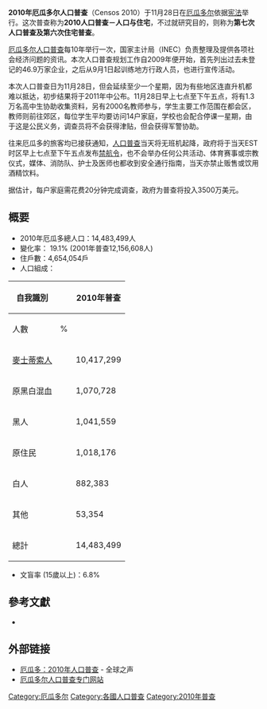 {{Infobox Census
| name = 2010年厄瓜多尔人口普查
| logo = 
| logo_size = 
| logo_caption = 
| image = 
| image_size = 
| image_caption = 
| country = {{ECU}}
| date = 2010年11月28日
| population = 14,483,499
| percent_change = {{increase}} 19.1%
| annual_percent_change = {{increase}} 2.13%
| region_type = 省
| most_populous = 瓜亞斯省<br>3,645,483
| least_populous = 加拉巴哥省<br>25,124
}}
'''2010年厄瓜多尔人口普查'''（Censos 2010）于11月28日在[[厄瓜多尔|厄瓜多尔]]依据[[宪法|宪法]]举行。这次普查称为'''2010人口普查－人口与住宅'''，不过就研究目的，则称为'''第七次人口普查及第六次住宅普查'''。

[[厄瓜多尔人口普查|厄瓜多尔人口普查]]每10年举行一次，国家主计局（INEC）负责整理及提供各项社会经济问题的资讯。本次人口普查规划工作自2009年便开始，首先列出过去未登记的46.9万家企业，之后从9月1日起训练地方行政人员，也进行宣传活动。

本次人口普查日为11月28日，但会延续至少一个星期，因为有些地区连直升机都难以抵达，初步结果将于2011年中公布。11月28日早上七点至下午五点，将有1.3万名高中生协助收集资料，另有2000名教师参与，学生主要工作范围在都会区，教师则前往郊区，每位学生平均要访问14户家庭，学校也会配合停课一星期，由于这是公民义务，调查员将不会获得津贴，但会获得军警协助。

往来厄瓜多的旅客均已接获通知，[[人口普查|人口普查]]当天将无班机起降，政府将于当天EST时区早上七点至下午五点发布[[禁航令|禁航令]]，也不会举办任何公共活动、体育赛事或宗教仪式，媒体、消防队、护士及医师也都收到安全通行指南，当天亦禁止贩售或饮用酒精饮料。

据估计，每户家庭需花费20分钟完成调查，政府为普查将投入3500万美元。

==概要==
* 2010年厄瓜多總人口：14,483,499人
* 變化率：{{increase}} 19.1% (2001年普查12,156,608人)
* 住戶數：4,654,054戶
* 人口組成：
{| class="wikitable" style="text-align: right;"
|- bgcolor="#e0e0e0"
! rowspan="2" | 自我識別
! rowspan="2" | {{lang|es|Autoidentificación}}

! colspan="2" | 2010年普查
|- bgcolor="#e0e0e0"
! 人數
! %
|-----
| align="left" |[[麥士蒂索人|麥士蒂索人]]
| align="left" | {{lang|es|Mestizo}}
| 10,417,299 || 71.9
|-----
| align="left" | 原黑白混血
| align="left" | {{lang|es|Montubio}}
| 1,070,728 || 7.4
|-----
| align="left" | 黑人
| align="left" | {{lang|es|Afroecuatoriano}}
| 1,041,559 || 7.2
|-----
| align="left" |原住民
| align="left" | {{lang|es|Indígena}}
| 1,018,176 || 7.0
|-----
| align="left" |白人
| align="left" | {{lang|es|Blanco}}
| 882,383 || 6.1
|-----
| align="left" |其他
| align="left" | {{lang|es|Otro}}
| 53,354 || 0.4
|- bgcolor="#e0e0e0"
! align="left" | 總計 
! align="left" | 
! colspan="2" | 14,483,499
|}
* 文盲率 (15歲以上)：6.8%

{{Population pyramid
  |caption   = 人口金字塔 (2010年普查)
  |float     = 
  |width     = 500px
  |margin-left =0.5em
  |margin-right=
  |margin-top =0.5em
  |margin-bottom=0.5em
  |labelwidth=0.1
  |border=solid 1px silver
  |font-size =80%
  |maxvalue  = 1100000

  |85+   |41088 |55139
  |80-84 |53157 |62395
  |75-79 |78602 |86616
  |70-74 |116203 |123888
  |65-69 |156804 |167013
  |60-64 |196414 |204345
  |55-59 |253106 |262787
  |50-54 |298728 |311404
  |45-49 |366448 |383693
  |40-44 |399230 |419772
  |35-39 |456202 |482524
  |30-34 |520891 |546398
  |25-29 |586950 |613614
  |20-24 |639140 |652986
  |15-19 |713548 |705989
  |10-14 |782977 |756365
  |5-9   |773890 |752916
  |0-4   |744305 |717972
}}

==參考文獻==
* {{es}}{{cite book |author= |title=VII Censo de Población y VI de Vivienda 2010 |year= |publisher= Instituto Nacional de Estadística y Censos (INEC) |location=Quito |isbn= }}

==外部链接==
*[http://zh.globalvoicesonline.org/hans/2010/11/20/6747/ 厄瓜多：2010年人口普查]{{Wayback|url=http://zh.globalvoicesonline.org/hans/2010/11/20/6747/ |date=20141016163143 }} - 全球之声
*[https://web.archive.org/web/20101121065953/http://www.censos2010.gob.ec/censos/inicio.html 厄瓜多尔人口普查专门网站]
{{人口普查}}
[[Category:厄瓜多尔|Category:厄瓜多尔]]
[[Category:各國人口普查|Category:各國人口普查]]
[[Category:2010年普查|Category:2010年普查]]